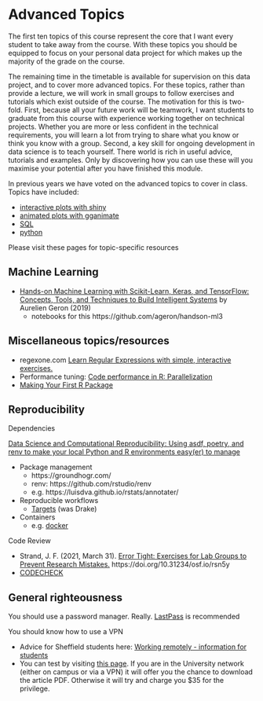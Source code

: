 # Advanced Topics {-}

The first ten topics of this course represent the core that I want every student to take away from the course. With these topics you should be equipped to focus on your personal data project for which makes up the majority of the grade on the course.

The remaining time in the timetable is available for supervision on this data project, and to cover more advanced topics. For these topics, rather than provide a lecture, we will work in small groups to follow exercises and tutorials which exist outside of the course. The motivation for this is two-fold. First, because all your future work will be teamwork, I want students to graduate from this course with experience working together on technical projects. Whether you are more or less confident in the technical requirements, you will learn a lot from trying to share what you know or think you know with a group. Second, a key skill for ongoing development in data science is to teach yourself. There world is rich in useful advice, tutorials and examples. Only by discovering how you can use these will you maximise your potential after you have finished this module.

In previous years we have voted on the advanced topics to cover in class. Topics have included:

* [interactive plots with shiny](interactive-graphs-with-shiny.html)
* [animated plots with gganimate](animated-plots-with-gganimate.html)
* [SQL](database-queries-sql.html)
* [python](python.html)

Please visit these pages for topic-specific resources 

## Machine Learning

* [Hands-on Machine Learning with Scikit-Learn, Keras, and TensorFlow: Concepts, Tools, and Techniques to Build Intelligent Systems](https://www.amazon.co.uk/Hands-Machine-Learning-Scikit-Learn-TensorFlow/dp/1492032646) by Aurelien Geron (2019)
  * notebooks for this https://github.com/ageron/handson-ml3


## Miscellaneous topics/resources

* regexone.com [Learn Regular Expressions with simple, interactive exercises.](https://regexone.com/)
* Performance tuning: [Code performance in R: Parallelization](https://www.r-bloggers.com/2021/06/code-performance-in-r-parallelization/)
* [Making Your First R Package](https://tinyheero.github.io/jekyll/update/2015/07/26/making-your-first-R-package.html)

## Reproducibility

Dependencies 

[Data Science and Computational Reproducibility: Using asdf, poetry, and renv to make your local Python and R environments easy(er) to manage](http://haines-lab.com/post/asdf-poetry-renv-local-python-r-environments/)

 * Package management 
    * https://groundhogr.com/
    * renv: https://github.com/rstudio/renv
    * e.g. https://luisdva.github.io/rstats/annotater/
 * Reproducible workflows
    * [Targets](https://books.ropensci.org/targets/) (was Drake)
 * Containers
    * e.g. [docker](https://www.docker.com/)

Code Review

 * Strand, J. F. (2021, March 31). [Error Tight: Exercises for Lab Groups to Prevent Research Mistakes.](https://psyarxiv.com/rsn5y) https://doi.org/10.31234/osf.io/rsn5y
 * [CODECHECK](https://codecheck.org.uk/)
 
 
## General righteousness

You should use a password manager. Really. [LastPass](https://www.lastpass.com) is recommended

You should know how to use a VPN

* Advice for Sheffield students here: [Working remotely - information for students](https://www.sheffield.ac.uk/it-services/remote/students)
* You can test by visiting [this page](https://journals.sagepub.com/doi/full/10.1177/0956797613511466). If you are in the University network (either on campus or via a VPN) it will offer you the chance to download the article PDF. Otherwise it will try and charge you $35 for the privilege.


